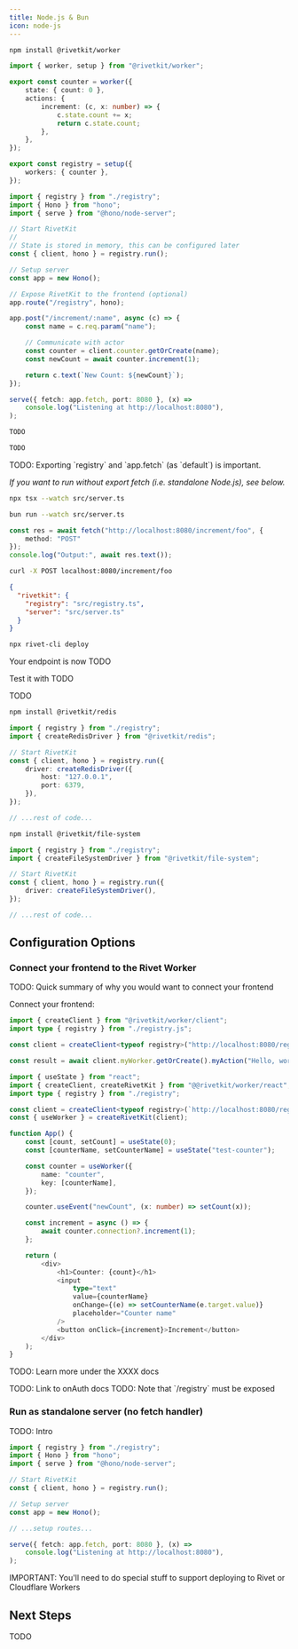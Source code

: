 ```yaml
---
title: Node.js & Bun
icon: node-js
---
```


<Steps>
<Step title="Install">

```sh
npm install @rivetkit/worker
```

</Step>
<Step title="Write Worker">

```ts registry.ts
import { worker, setup } from "@rivetkit/worker";

export const counter = worker({
	state: { count: 0 },
	actions: {
		increment: (c, x: number) => {
			c.state.count += x;
			return c.state.count;
		},
	},
});

export const registry = setup({
	workers: { counter },
});
```

</Step>


<Step title="Setup server">

<CodeGroup>

```ts Hono
import { registry } from "./registry";
import { Hono } from "hono";
import { serve } from "@hono/node-server";

// Start RivetKit
//
// State is stored in memory, this can be configured later
const { client, hono } = registry.run();

// Setup server
const app = new Hono();

// Expose RivetKit to the frontend (optional)
app.route("/registry", hono);

app.post("/increment/:name", async (c) => {
	const name = c.req.param("name");

	// Communicate with actor
	const counter = client.counter.getOrCreate(name);
	const newCount = await counter.increment(1);

	return c.text(`New Count: ${newCount}`);
});

serve({ fetch: app.fetch, port: 8080 }, (x) =>
	console.log("Listening at http://localhost:8080"),
);
```

```ts Express.js
TODO
```

```ts Elysia.js
TODO
```

</CodeGroup>

<Info>
	TODO: Exporting `registry` and `app.fetch` (as `default`) is important.
</Info>

_If you want to run without export fetch (i.e. standalone Node.js), see below._

</Step>

<Step title="Run server">

<CodeGroup>

```sh Node.js
npx tsx --watch src/server.ts
```

```sh Bun
bun run --watch src/server.ts
```

</CodeGroup>

</Step>

<Step title="Connect to backend">

<CodeGroup>

```ts fetch
const res = await fetch("http://localhost:8080/increment/foo", {
	method: "POST"
});
console.log("Output:", await res.text());
```

```sh curl
curl -X POST localhost:8080/increment/foo
```

</CodeGroup>


</Step>

<Step title="Deploy">

<Tabs>

<Tab title="Rivet">

```json
{
  "rivetkit": {
    "registry": "src/registry.ts",
    "server": "src/server.ts"
  }
}
```

```sh
npx rivet-cli deploy
```

Your endpoint is now TODO

Test it with TODO

</Tab>

<Tab title="Cloudflare Workers">
TODO
</Tab>

<Tab title="Redis">

```sh
npm install @rivetkit/redis
```

```ts server.ts
import { registry } from "./registry";
import { createRedisDriver } from "@rivetkit/redis";

// Start RivetKit
const { client, hono } = registry.run({
	driver: createRedisDriver({
		host: "127.0.0.1",
		port: 6379,
	}),
});

// ...rest of code...
```

</Tab>

<Tab title="File System">

```sh
npm install @rivetkit/file-system
```

```ts server.ts
import { registry } from "./registry";
import { createFileSystemDriver } from "@rivetkit/file-system";

// Start RivetKit
const { client, hono } = registry.run({
	driver: createFileSystemDriver(),
});

// ...rest of code...
```

</Tab>

</Tabs>

</Step>

</Steps>

## Configuration Options

### Connect your frontend to the Rivet Worker

TODO: Quick summary of why you would want to connect your frontend

Connect your frontend:

<CodeGroup>

```ts JavaScript
import { createClient } from "@rivetkit/worker/client";
import type { registry } from "./registry.js";

const client = createClient<typeof registry>("http://localhost:8080/registry");

const result = await client.myWorker.getOrCreate().myAction("Hello, world!");
```

```ts React
import { useState } from "react";
import { createClient, createRivetKit } from "@@rivetkit/worker/react";
import type { registry } from "./registry";

const client = createClient<typeof registry>(`http://localhost:8080/registry`);
const { useWorker } = createRivetKit(client);

function App() {
	const [count, setCount] = useState(0);
	const [counterName, setCounterName] = useState("test-counter");

	const counter = useWorker({
		name: "counter",
		key: [counterName],
	});

	counter.useEvent("newCount", (x: number) => setCount(x));

	const increment = async () => {
		await counter.connection?.increment(1);
	};

	return (
		<div>
			<h1>Counter: {count}</h1>
			<input
				type="text"
				value={counterName}
				onChange={(e) => setCounterName(e.target.value)}
				placeholder="Counter name"
			/>
			<button onClick={increment}>Increment</button>
		</div>
	);
}
```

</CodeGroup>

TODO: Learn more under the XXXX docs

<Note>
	TODO: Link to onAuth docs
</Note>

<Note>
	TODO: Note that `/registry` must be exposed
</Note>

### Run as standalone server (no fetch handler)

TODO: Intro

```ts
import { registry } from "./registry";
import { Hono } from "hono";
import { serve } from "@hono/node-server";

// Start RivetKit
const { client, hono } = registry.run();

// Setup server
const app = new Hono();

// ...setup routes...

serve({ fetch: app.fetch, port: 8080 }, (x) =>
	console.log("Listening at http://localhost:8080"),
);
```

IMPORTANT: You'll need to do special stuff to support deploying to Rivet or Cloudflare Workers

## Next Steps

TODO

<CardGroup>
	<Card title="Overview" href="/concepts/overview" icon="square-plus" horizontal={true} />
	<Card title="Interacting with Workers" href="/concepts/interacting-with-workers" icon="square-plus" horizontal={true} />
	<Card title="Actions" href="/concepts/actions" icon="bolt" horizontal={true} />
	<Card title="State" href="/concepts/state" icon="floppy-disk" horizontal={true} />
</CardGroup>

